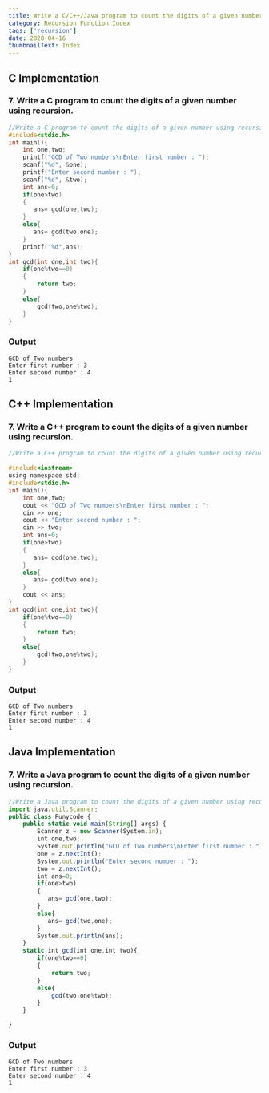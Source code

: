 ```yaml
---
title: Write a C/C++/Java program to count the digits of a given number using recursion.
category: Recursion Function Index
tags: ['recursion']
date: 2020-04-16
thumbnailText: Index
---
```


## C Implementation
### 7. Write a C program to count the digits of a given number using recursion.
```c
//Write a C program to count the digits of a given number using recursion.
#include<stdio.h>
int main(){
    int one,two;
    printf("GCD of Two numbers\nEnter first number : ");
    scanf("%d", &one);
    printf("Enter second number : ");
    scanf("%d", &two);
    int ans=0;
    if(one>two)
    {
       ans= gcd(one,two);
    }
    else{
       ans= gcd(two,one);
    }
    printf("%d",ans);
}
int gcd(int one,int two){
    if(one%two==0)
    {
        return two;
    }
    else{
        gcd(two,one%two);
    }
}
```
### Output
```
GCD of Two numbers
Enter first number : 3
Enter second number : 4
1
```
## C++ Implementation
### 7. Write a C++ program to count the digits of a given number using recursion.
```c
//Write a C++ program to count the digits of a given number using recursion.

#include<iostream>
using namespace std;
#include<stdio.h>
int main(){
    int one,two;
    cout << "GCD of Two numbers\nEnter first number : ";
    cin >> one;
    cout << "Enter second number : ";
    cin >> two;
    int ans=0;
    if(one>two)
    {
       ans= gcd(one,two);
    }
    else{
       ans= gcd(two,one);
    }
    cout << ans;
}
int gcd(int one,int two){
    if(one%two==0)
    {
        return two;
    }
    else{
        gcd(two,one%two);
    }
}
```
### Output
```
GCD of Two numbers
Enter first number : 3
Enter second number : 4
1
```

## Java Implementation
### 7. Write a Java program to count the digits of a given number using recursion.
```js
//Write a Java program to count the digits of a given number using recursion.
import java.util.Scanner;
public class Funycode {
    public static void main(String[] args) {
        Scanner z = new Scanner(System.in);
        int one,two;
        System.out.println("GCD of Two numbers\nEnter first number : ");
        one = z.nextInt();
        System.out.println("Enter second number : ");
        two = z.nextInt();
        int ans=0;
        if(one>two)
        {
           ans= gcd(one,two);
        }
        else{
           ans= gcd(two,one);
        }
        System.out.println(ans);
    }
    static int gcd(int one,int two){
        if(one%two==0)
        {
            return two;
        }
        else{
            gcd(two,one%two);
        }
    }

}
```
### Output
```
GCD of Two numbers
Enter first number : 3
Enter second number : 4
1
```

